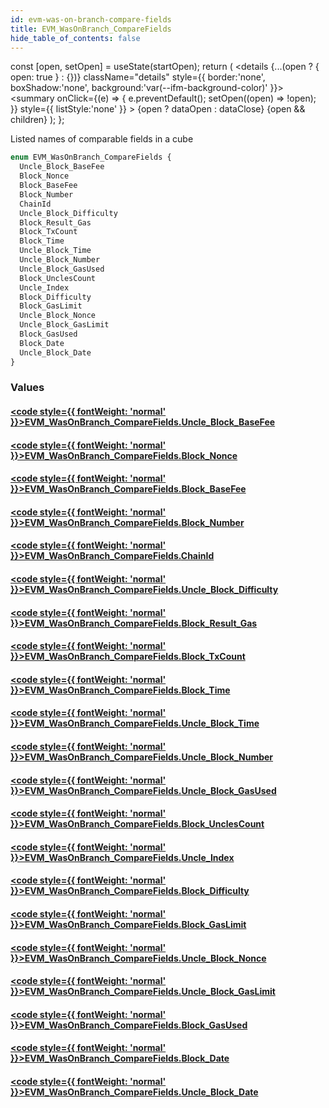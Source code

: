 ```yaml
---
id: evm-was-on-branch-compare-fields
title: EVM_WasOnBranch_CompareFields
hide_table_of_contents: false
---
```







  const [open, setOpen] = useState(startOpen);
  return (
    <details {...(open ? { open: true } : {})} className="details" style={{ border:'none', boxShadow:'none', background:'var(--ifm-background-color)' }}>
      <summary
        onClick={(e) => {
          e.preventDefault();
          setOpen((open) => !open);
        }}
        style={{ listStyle:'none' }}
      >
      {open ? dataOpen : dataClose}
      </summary>
      {open && children}
    </details>
  );
};




Listed names of comparable fields in a cube


```graphql
enum EVM_WasOnBranch_CompareFields {
  Uncle_Block_BaseFee
  Block_Nonce
  Block_BaseFee
  Block_Number
  ChainId
  Uncle_Block_Difficulty
  Block_Result_Gas
  Block_TxCount
  Block_Time
  Uncle_Block_Time
  Uncle_Block_Number
  Uncle_Block_GasUsed
  Block_UnclesCount
  Uncle_Index
  Block_Difficulty
  Block_GasLimit
  Uncle_Block_Nonce
  Uncle_Block_GasLimit
  Block_GasUsed
  Block_Date
  Uncle_Block_Date
}
```




### Values

#### [<code style={{ fontWeight: 'normal' }}>EVM_WasOnBranch_CompareFields.<b>Uncle_Block_BaseFee</b></code>](#) 
> 
> 

#### [<code style={{ fontWeight: 'normal' }}>EVM_WasOnBranch_CompareFields.<b>Block_Nonce</b></code>](#) 
> 
> 

#### [<code style={{ fontWeight: 'normal' }}>EVM_WasOnBranch_CompareFields.<b>Block_BaseFee</b></code>](#) 
> 
> 

#### [<code style={{ fontWeight: 'normal' }}>EVM_WasOnBranch_CompareFields.<b>Block_Number</b></code>](#) 
> 
> 

#### [<code style={{ fontWeight: 'normal' }}>EVM_WasOnBranch_CompareFields.<b>ChainId</b></code>](#) 
> 
> 

#### [<code style={{ fontWeight: 'normal' }}>EVM_WasOnBranch_CompareFields.<b>Uncle_Block_Difficulty</b></code>](#) 
> 
> 

#### [<code style={{ fontWeight: 'normal' }}>EVM_WasOnBranch_CompareFields.<b>Block_Result_Gas</b></code>](#) 
> 
> 

#### [<code style={{ fontWeight: 'normal' }}>EVM_WasOnBranch_CompareFields.<b>Block_TxCount</b></code>](#) 
> 
> 

#### [<code style={{ fontWeight: 'normal' }}>EVM_WasOnBranch_CompareFields.<b>Block_Time</b></code>](#) 
> 
> 

#### [<code style={{ fontWeight: 'normal' }}>EVM_WasOnBranch_CompareFields.<b>Uncle_Block_Time</b></code>](#) 
> 
> 

#### [<code style={{ fontWeight: 'normal' }}>EVM_WasOnBranch_CompareFields.<b>Uncle_Block_Number</b></code>](#) 
> 
> 

#### [<code style={{ fontWeight: 'normal' }}>EVM_WasOnBranch_CompareFields.<b>Uncle_Block_GasUsed</b></code>](#) 
> 
> 

#### [<code style={{ fontWeight: 'normal' }}>EVM_WasOnBranch_CompareFields.<b>Block_UnclesCount</b></code>](#) 
> 
> 

#### [<code style={{ fontWeight: 'normal' }}>EVM_WasOnBranch_CompareFields.<b>Uncle_Index</b></code>](#) 
> 
> 

#### [<code style={{ fontWeight: 'normal' }}>EVM_WasOnBranch_CompareFields.<b>Block_Difficulty</b></code>](#) 
> 
> 

#### [<code style={{ fontWeight: 'normal' }}>EVM_WasOnBranch_CompareFields.<b>Block_GasLimit</b></code>](#) 
> 
> 

#### [<code style={{ fontWeight: 'normal' }}>EVM_WasOnBranch_CompareFields.<b>Uncle_Block_Nonce</b></code>](#) 
> 
> 

#### [<code style={{ fontWeight: 'normal' }}>EVM_WasOnBranch_CompareFields.<b>Uncle_Block_GasLimit</b></code>](#) 
> 
> 

#### [<code style={{ fontWeight: 'normal' }}>EVM_WasOnBranch_CompareFields.<b>Block_GasUsed</b></code>](#) 
> 
> 

#### [<code style={{ fontWeight: 'normal' }}>EVM_WasOnBranch_CompareFields.<b>Block_Date</b></code>](#) 
> 
> 

#### [<code style={{ fontWeight: 'normal' }}>EVM_WasOnBranch_CompareFields.<b>Uncle_Block_Date</b></code>](#) 
> 
> 



